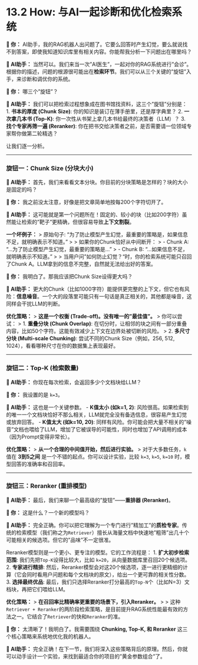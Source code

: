 # 13.2 How: 与AI一起诊断和优化检索系统

::: {.callout-note title="与AI的探索之旅"}
**👤 你：**
AI助手，我的RAG机器人出问题了。它要么回答时产生幻觉，要么就说找不到答案，即使我知道知识库里有相关内容。你能帮我分析一下问题出在哪里吗？

**🤖 AI助手：**
当然可以。我们来当一次"AI医生"，一起对你的RAG系统进行"会诊"。根据你的描述，问题的根源很可能出在**检索环节**。我们可以从三个关键的"旋钮"入手，来诊断和调优你的系统。

**👤 你：**
哪三个"旋钮"？

**🤖 AI助手：**
我们可以把检索过程想象成在图书馆找资料，这三个"旋钮"分别是：
1.  **书本的厚度 (Chunk Size)**: 你的知识是装订在薄手册里，还是厚字典里？
2.  **一次拿几本书 (Top-K)**: 你一次性从书架上拿几本书给最终的决策者（LLM）？
3.  **找个专家再筛一遍 (Reranker)**: 你在把书交给决策者之前，是否需要请一位领域专家帮你做第二轮精选？

让我们逐一分析。

---

### 旋钮一：Chunk Size (分块大小)

**🤖 AI助手：**
首先，我们来看看文本分块。你目前的分块策略是怎样的？块的大小是固定的吗？

**👤 你：**
我之前没太注意，好像是把文章简单地按每200个字符切开了。

**🤖 AI助手：**
这可能就是第一个问题所在！固定的、较小的块（比如200字符）虽然能让检索的"靶子"更精确，但很容易导致**上下文割裂**。

**一个坏例子：**
> 原始句子: "为了防止模型产生幻觉，最重要的策略是，如果信息不足，就明确表示不知道。"
>
> 如果你的Chunk恰好从中间断开：
> -   Chunk A: "...为了防止模型产生幻觉，最重要的策略是..."
> -   Chunk B: "...如果信息不足，就明确表示不知道。"
>
> 当用户问"如何防止幻觉？"时，你的检索系统可能只召回了Chunk A。LLM拿到的信息不完整，自然就无法给出好的答案。

**👤 你：**
我明白了。那我应该把Chunk Size设得更大吗？

**🤖 AI助手：**
更大的Chunk（比如1000字符）能提供更完整的上下文，但它也有风险：**信息噪音**。一个大的段落里可能只有一句话是真正相关的，其他都是噪音，这同样会干扰LLM的判断。

**优化策略：**
> **这是一个权衡 (Trade-off)。没有唯一的"最佳值"。**
> 你可以尝试：
> 1.  **重叠分块 (Chunk Overlap)**: 在切分时，让相邻的块之间有一部分重叠内容，比如50个字符。这能有效减少上下文在边界处被切断的风险。
> 2.  **多尺寸分块 (Multi-scale Chunking)**: 尝试不同的Chunk Size（例如，256, 512, 1024），看看哪种尺寸在你的数据集上表现最好。

---

### 旋钮二：Top-K (检索数量)

**🤖 AI助手：**
你现在每次检索，会返回多少个文档块给LLM？

**👤 你：**
我设置的是 `k=3`。

**🤖 AI助手：**
这也是一个关键参数。
-   **K值太小 (如k=1, 2)**: 风险很高。如果检索到的唯一一个文档块恰好不那么相关，LLM就完全没有备选信息，很容易产生幻觉或放弃回答。
-   **K值太大 (如k=10, 20)**: 同样有风险。你可能会把大量不相关的"噪音"文档也喂给了LLM，增加了它被误导的可能性，同时也增加了API调用的成本（因为Prompt变得非常长）。

**优化策略：**
> **从一个合理的中间值开始，然后进行实验。**
> 对于大多数任务，`k` 值在 **3到5之间** 是一个不错的起点。你可以设计实验，比较 `k=3`, `k=5`, `k=10` 时，模型回答的准确率和召回率。

---

### 旋钮三：Reranker (重排模型)

**🤖 AI助手：**
最后，我们来聊一个最高级的"旋钮"——**重排器 (Reranker)**。

**👤 你：**
这是什么？一个新的模型吗？

**🤖 AI助手：**
完全正确。你可以把它理解为一个专门进行"精加工"的**质检专家**。传统的检索模型（我们称之为`Retriever`）擅长从海量文档中快速地"粗筛"出几十个可能相关的候选项。但它的"品味"不一定很准。

Reranker模型则是一个更小、更专注的模型。它的工作流程是：
1.  **扩大初步检索范围**: 我们先把`Top-K`设得比较大，比如 `k=20`，从向量数据库里召回20个候选项。
2.  **专家进行精排**: 然后，Reranker模型会对这20个候选项，逐一进行更精细的计算（它会同时看用户问题和每个文档块的原文），给出一个更可靠的相关性分数。
3.  **选择最终优品**: 最后，我们只选择Reranker打分最高的`Top-N`个（比如N=3）文档块，再把它们喂给LLM。

**优化策略：**
> **在召回率比精确率更重要的场景下，引入Reranker。**
>
> 这种`Retriever + Reranker`的两阶段检索策略，是目前提升RAG系统性能最有效的方法之一。它结合了`Retriever`的快和`Reranker`的准。

**👤 你：**
太清晰了！我明白了。我需要围绕 **Chunking, Top-K, 和 Reranker** 这三个核心策略来系统地优化我的机器人。

**🤖 AI助手：**
完全正确！在下一节，我们将深入这些策略背后的原理。然后，你就可以动手设计一个实验，来找到最适合你的项目的"黄金参数组合"了。
:::
